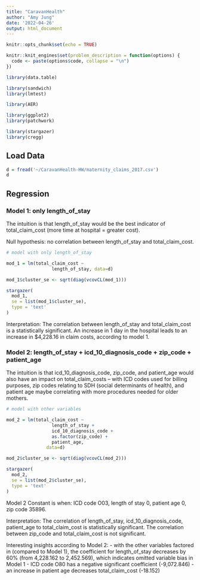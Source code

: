 ```yaml
---
title: "CaravanHealth"
author: "Amy Jung"
date: '2022-04-26'
output: html_document
---
```


```r
knitr::opts_chunk$set(echo = TRUE)

knitr::knit_engines$set(problem_description = function(options) {
  code <- paste(options$code, collapse = "\n")
})
```


```r
library(data.table)

library(sandwich)
library(lmtest)

library(AER) 

library(ggplot2) 
library(patchwork)

library(stargazer)
library(cregg)
```

## Load Data

```r
d = fread('~/CaravanHealth-HW/maternity_claims_2017.csv')
d
```

## Regression

### Model 1: only length_of_stay

The intuition is that length_of_stay would be the best indicator of total_claim_cost (more time at hospital = greater cost).

Null hypothesis: no correlation between length_of_stay and total_claim_cost. 

```r
# model with only length_of_stay

mod_1 = lm(total_claim_cost ~ 
                 length_of_stay, data=d)

mod_1$cluster_se <- sqrt(diag(vcovCL(mod_1)))

stargazer(
  mod_1, 
  se = list(mod_1$cluster_se), 
  type = 'text'
)
```

Interpretation: The correlation between length_of_stay and total_claim_cost is a statistically significant. An increase in 1 day in the hospital leads to an increase in $4,228.16 in claim costs, according to model 1. 



### Model 2: length_of_stay + icd_10_diagnosis_code + zip_code + patient_age

The intuition is that icd_10_diagnosis_code, zip_code, and patient_age would also have an impact on total_claim_costs -- with ICD codes used for billing purposes, zip codes relating to SDH (social determinants of health), and patient age maybe correlating with more procedures needed for older mothers. 

```r
# model with other variables 

mod_2 = lm(total_claim_cost ~ 
                 length_of_stay + 
                 icd_10_diagnosis_code + 
                 as.factor(zip_code) + 
                 patient_age, 
               data=d)

mod_2$cluster_se <- sqrt(diag(vcovCL(mod_2)))

stargazer(
  mod_2, 
  se = list(mod_2$cluster_se), 
  type = 'text'
)
```

Model 2 Constant is when: ICD code O03, length of stay 0, patient age 0, zip code 35896.

Interpretation: The correlation of length_of_stay, icd_10_diagnosis_code, patient_age to total_claim_cost is statistically significant. The correlation between zip_code and total_claim_cost is not significant. 

Interesting insights according to Model 2:
- with the other variables factored in (compared to Model 1), the coefficient for length_of_stay decreases by 60% (from 4,228.162 to 2,452.569), which indicates omitted variable bias in Model 1
- ICD code O80 has a negative significant coefficient (-9,072.846)
- an increase in patient age decreases total_claim_cost (-18.152)



